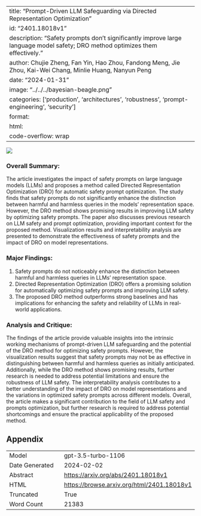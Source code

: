 
---
title: "Prompt-Driven LLM Safeguarding via Directed Representation Optimization"
id: "2401.18018v1"
description: "Safety prompts don't significantly improve large language model safety; DRO method optimizes them effectively."
author: Chujie Zheng, Fan Yin, Hao Zhou, Fandong Meng, Jie Zhou, Kai-Wei Chang, Minlie Huang, Nanyun Peng
date: "2024-01-31"
image: "../../../bayesian-beagle.png"
categories: ['production', 'architectures', 'robustness', 'prompt-engineering', 'security']
format:
  html:
    code-overflow: wrap
---

![](None)

### Overall Summary:

The article investigates the impact of safety prompts on large language models (LLMs) and proposes a method called Directed Representation Optimization (DRO) for automatic safety prompt optimization. The study finds that safety prompts do not significantly enhance the distinction between harmful and harmless queries in the models' representation space. However, the DRO method shows promising results in improving LLM safety by optimizing safety prompts. The paper also discusses previous research on LLM safety and prompt optimization, providing important context for the proposed method. Visualization results and interpretability analysis are presented to demonstrate the effectiveness of safety prompts and the impact of DRO on model representations.

### Major Findings:
1. Safety prompts do not noticeably enhance the distinction between harmful and harmless queries in LLMs' representation space.
2. Directed Representation Optimization (DRO) offers a promising solution for automatically optimizing safety prompts and improving LLM safety.
3. The proposed DRO method outperforms strong baselines and has implications for enhancing the safety and reliability of LLMs in real-world applications.

### Analysis and Critique:
The findings of the article provide valuable insights into the intrinsic working mechanisms of prompt-driven LLM safeguarding and the potential of the DRO method for optimizing safety prompts. However, the visualization results suggest that safety prompts may not be as effective in distinguishing between harmful and harmless queries as initially anticipated. Additionally, while the DRO method shows promising results, further research is needed to address potential limitations and ensure the robustness of LLM safety. The interpretability analysis contributes to a better understanding of the impact of DRO on model representations and the variations in optimized safety prompts across different models. Overall, the article makes a significant contribution to the field of LLM safety and prompts optimization, but further research is required to address potential shortcomings and ensure the practical applicability of the proposed method.

## Appendix

|          |          |
|----------|----------|
| Model     | gpt-3.5-turbo-1106       |
| Date Generated     | 2024-02-02       |
| Abstract | [https://arxiv.org/abs/2401.18018v1](https://arxiv.org/abs/2401.18018v1)        |
| HTML     | [https://browse.arxiv.org/html/2401.18018v1](https://browse.arxiv.org/html/2401.18018v1)       |
| Truncated       | True       |
| Word Count       | 21383       |